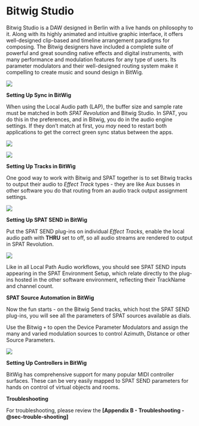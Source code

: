 # Bitwig Studio {#sec-bitwig}

Bitwig Studio is a DAW designed in Berlin with a live hands on philosophy to it.
Along with its highly animated and intuitive graphic interface, it offers well-designed clip-based and timeline arrangement paradigms for composing. 
The Bitwig designers have included a complete suite of powerful and great sounding native effects and digital instruments, with many performance and modulation features for any type of users. 
Its parameter modulators and their well-designed routing system make it compelling to create music and sound design in BitWig.

![](https://media.githubusercontent.com/media/FLUX-SE/doc_images/main/SpatR/ThirdParty/BitwigMainWindows.png)


**Setting Up Sync in BitWig**

When using the Local Audio path (LAP), the buffer size and sample rate must be matched in both _SPAT Revolution_ and Bitwig Studio. 
In SPAT, you do this in the preferences, and in Bitwig, you do in the audio engine settings. 
If they don't match at first, you _may_ need to restart  both applications to get the correct green sync status between the apps.

![](https://media.githubusercontent.com/media/FLUX-SE/doc_images/main/SpatR/ThirdParty/BitwigPreferences.jpg)

![](https://media.githubusercontent.com/media/FLUX-SE/doc_images/main/SpatR/Preference/HardwareIO.png)

**Setting Up Tracks in BitWig**

One good way to work with Bitwig and SPAT together is to set Bitwig tracks to output their audio to _Effect Track_ types - they are like Aux busses in other software you do that routing from an audio track output assignment settings.

![](https://media.githubusercontent.com/media/FLUX-SE/doc_images/main/SpatR/ThirdParty/BitwigSend.jpg)

**Setting Up SPAT SEND in BitWig**

Put the SPAT SEND plug-ins on individual _Effect Tracks_, enable the local audio path with **THRU** set to off, so all audio streams are rendered to output in SPAT Revolution.

![](https://media.githubusercontent.com/media/FLUX-SE/doc_images/main/SpatR/ThirdParty/BitwigSendMainSetup.jpg)

Like in all Local Path Audio workflows, you should see SPAT SEND inputs appearing in the SPAT Environment Setup, which relate directly to the plug-ins hosted in the other software environment, reflecting their TrackName and channel count.


**SPAT Source Automation in BitWig**

Now the fun starts - on the Bitwig Send tracks, which host the SPAT SEND plug-ins, you will see all the parameters of SPAT sources available as dials. 

Use the Bitwig ```+``` to open the Device Parameter Modulators and assign the many and varied modulation sources to control Azimuth, Distance or other Source Parameters.

![](https://media.githubusercontent.com/media/FLUX-SE/doc_images/main/SpatR/ThirdParty/BitwigModulators.jpg)

**Setting Up Controllers in BitWig**

BitWig has comprehensive support for many popular MIDI controller surfaces.
These can be very easily mapped to SPAT SEND parameters for hands on control of virtual objects and rooms.


**Troubleshooting**

For troubleshooting, please review the **[Appendix B - Troubleshooting -@sec-trouble-shooting]**

